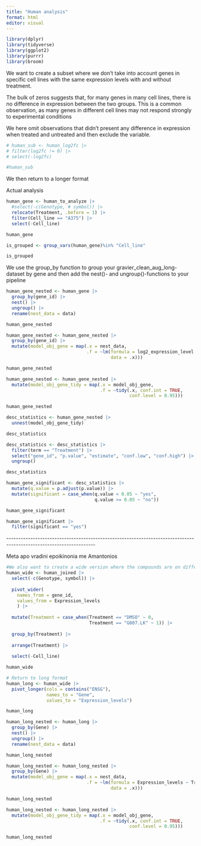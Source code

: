 ```yaml
---
title: "Human analysis"
format: html
editor: visual
---
```


```r
library(dplyr) 
library(tidyverse) 
library(ggplot2) 
library(purrr) 
library(broom)
```

We want to create a subset where we don't take into account genes in specific cell lines with the same expression levels with and without treatment.

The bulk of zeros suggests that, for many genes in many cell lines, there is no difference in expression between the two groups. This is a common observation, as many genes in different cell lines may not respond strongly to experimental conditions

We here omit observations that didn't present any difference in expression when treated and untreated and then exclude the variable.

```r
# human_sub <- human_log2fc |> 
# filter(log2fc != 0) |>
# select(-log2fc)

#human_sub
```

We then return to a longer format

Actual analysis

```r
human_gene <- human_to_analyze |> 
  #select(-c(Genotype, # symbol)) |>
  relocate(Treatment, .before = 1) |> 
  filter(Cell_line == "A375") |> 
  select(-Cell_line)

human_gene
```

```r
is_grouped <- group_vars(human_gene)%in% "Cell_line" 

is_grouped
```

We use the group_by function to group your gravier_clean_aug_long-dataset by gene and then add the nest()- and ungroup()-functions to your pipeline

```r
human_gene_nested <- human_gene |>
  group_by(gene_id) |> 
  nest() |>
  ungroup() |> 
  rename(nest_data = data)

human_gene_nested
```

```r
human_gene_nested <- human_gene_nested |> 
  group_by(gene_id) |>
  mutate(model_obj_gene = map(.x = nest_data,
                              .f = ~lm(formula = log2_expression_level ~ Treatment,
                                       data = .x)))

human_gene_nested
```

```r
human_gene_nested <- human_gene_nested |>
  mutate(model_obj_gene_tidy = map(.x = model_obj_gene,
                                   .f = ~tidy(.x, conf.int = TRUE,
                                              conf.level = 0.95)))

human_gene_nested
```

```r
desc_statistics <- human_gene_nested |> 
  unnest(model_obj_gene_tidy)

desc_statistics
```

```r
desc_statistics <- desc_statistics |>
  filter(term == "Treatment") |> 
  select("gene_id", "p.value", "estimate", "conf.low", "conf.high") |>
  ungroup()

desc_statistics
```

```r
human_gene_significant <- desc_statistics |>
  mutate(q.value = p.adjust(p.value)) |>
  mutate(significant = case_when(q.value < 0.05 ~ "yes", 
                                 q.value >= 0.05 ~ "no"))

human_gene_significant
```

```r
human_gene_significant |> 
  filter(significant == "yes")
```

\-\-\-\-\-\-\-\-\-\-\-\-\-\-\-\-\-\-\-\-\-\-\-\-\-\-\-\-\-\-\-\-\-\-\-\-\-\-\-\-\-\-\-\-\-\-\-\-\-\-\-\-\-\-\-\-\-\-\-\-\-\-\-\-\-\-\-\-\-\-\-\-\-\-\-\-\-\-\-\-\-\-\-\-\-\-\-\-\-\-\-\-\-\-\-\-\-\-\-\-\-\-\-\-\-\-\-\-\-\-\-\-\-\--

Meta apo vradini epoikinonia me Amantonios

```r
#We also want to create a wide version where the compounds are on different columns
human_wide <- human_joined |>
  select(-c(Genotype, symbol)) |>
 
  pivot_wider(
    names_from = gene_id,
    values_from = Expression_levels
    ) |>
  
  mutate(Treatment = case_when(Treatment == "DMSO" ~ 0,
                               Treatment == "G007.LK" ~ 1)) |>
  
  group_by(Treatment) |>
  
  arrange(Treatment) |>
  
  select(-Cell_line)

human_wide
```

```r
# Return to long format
human_long <- human_wide |>
  pivot_longer(cols = contains("ENSG"),
               names_to = "Gene",
               values_to = "Expression_levels")

human_long
```

```r
human_long_nested <- human_long |>
  group_by(Gene) |> 
  nest() |>
  ungroup() |> 
  rename(nest_data = data)

human_long_nested
```

```r
human_long_nested <- human_long_nested |> 
  group_by(Gene) |>
  mutate(model_obj_gene = map(.x = nest_data,
                              .f = ~lm(formula = Expression_levels ~ Treatment,
                                       data = .x)))

human_long_nested
```

```r
human_long_nested <- human_long_nested |>
  mutate(model_obj_gene_tidy = map(.x = model_obj_gene,
                                   .f = ~tidy(.x, conf.int = TRUE,
                                              conf.level = 0.95)))

human_long_nested
```
